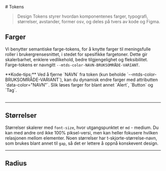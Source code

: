 

<Meta title="Designsystem/Tokens" />
# Tokens

> Design Tokens styrer hvordan komponentenes farger, typografi, størrelser, avstander, former osv, og deles på tvers av kode og Figma. 

<JumpTo />

## Farger
Vi benytter semantiske farge-tokens, for å knytte farger til meningsfulle roller i brukergrensesnittet, i stedet for spesifikke fargetoner.
Dette gir skalerbarhet, enklere vedlikehold, bedre tilgjengelighet og fleksibilitet.
Farge-tokens er navngitt `--mtds-color-NAVN-BRUKSOMRÅDE-VARIANT`.

<div className={styles.alert} data-color="success">
**Kode-tips:** Ved å fjerne `NAVN` fra token (kun beholde `--mtds-color-BRUKSOMRÅDE-VARIANT`), kan du dynamisk endre farger med attributten `data-color="NAVN"`.
Slik løses farger for blant annet `Alert`, `Button` og `Tag`.
</div>
<br />
<Colors />

<hr className={styles.divider} style={{ marginBlock: 60 }} />

## Størrelser
Størrelser skalerer med `font-size`, hvor utgangspunktet er `md` - medium.
Du kan med andre ord ikke 100% piksel-versi, men kan heller fokusere hvilken relasjonen mellom elementer.
Noen størrelser har t-skjorte-størrelse-navn, som brukes blant annet til `gap`, så det er lettere å oppnå konskevent design.
<Sizes />

<hr className={styles.divider} style={{ marginBlock: 60 }} />

## Radius
<Radius />
